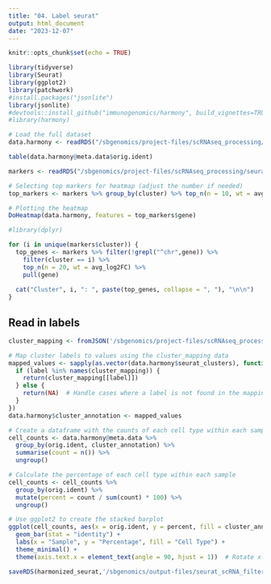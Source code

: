 ```yaml
---
title: "04. Label seurat"
output: html_document
date: "2023-12-07"
---
```


```r
knitr::opts_chunk$set(echo = TRUE)
```
```r
library(tidyverse)
library(Seurat)
library(ggplot2)
library(patchwork)
#install.packages("jsonlite")
library(jsonlite)
#devtools::install_github("immunogenomics/harmony", build_vignettes=TRUE, dependencies = TRUE, upgrade = FALSE)
#library(harmony)
```

```r
# Load the full dataset
data.harmony <- readRDS("/sbgenomics/project-files/scRNAseq_processing/seurat_scRNA_filtered_downsampled.harmonyJLW.rds")

table(data.harmony@meta.data$orig.ident)
```

```r
markers <- readRDS("/sbgenomics/project-files/scRNAseq_processing/seurat_scRNA_filtered_downsampled.harmonyJLW.markers.rds")

```

```r

# Selecting top markers for heatmap (adjust the number if needed)
top_markers <- markers %>% group_by(cluster) %>% top_n(n = 10, wt = avg_log2FC)

# Plotting the heatmap
DoHeatmap(data.harmony, features = top_markers$gene)

```

```r
#library(dplyr)

for (i in unique(markers$cluster)) {
  top_genes <- markers %>% filter(!grepl("^chr",gene)) %>%
    filter(cluster == i) %>% 
    top_n(n = 20, wt = avg_log2FC) %>% 
    pull(gene)
  
  cat("Cluster", i, ": ", paste(top_genes, collapse = ", "), "\n\n")
}


```

## Read in labels

```r
cluster_mapping <- fromJSON('/sbgenomics/project-files/scRNAseq_processing/singlecell.harmonyJLW.markers.gptlabels.json')
```


```r
# Map cluster labels to values using the cluster_mapping data
mapped_values <- sapply(as.vector(data.harmony$seurat_clusters), function(label) {
  if (label %in% names(cluster_mapping)) {
    return(cluster_mapping[[label]])
  } else {
    return(NA)  # Handle cases where a label is not found in the mapping
  }
})
data.harmony$cluster_annotation <- mapped_values
```



```r
# Create a dataframe with the counts of each cell type within each sample
cell_counts <- data.harmony@meta.data %>%
  group_by(orig.ident, cluster_annotation) %>%
  summarise(count = n()) %>%
  ungroup()

# Calculate the percentage of each cell type within each sample
cell_counts <- cell_counts %>%
  group_by(orig.ident) %>%
  mutate(percent = count / sum(count) * 100) %>%
  ungroup()

# Use ggplot2 to create the stacked barplot
ggplot(cell_counts, aes(x = orig.ident, y = percent, fill = cluster_annotation)) +
  geom_bar(stat = "identity") +
  labs(x = "Sample", y = "Percentage", fill = "Cell Type") +
  theme_minimal() +
  theme(axis.text.x = element_text(angle = 90, hjust = 1))  # Rotate x-axis labels if needed
```

```r
saveRDS(harmonized_seurat,'/sbgenomics/output-files/seurat_scRNA_filtered_downsampled.harmonyJLW.annotated.rds')
```
